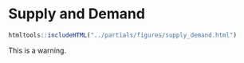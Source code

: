 # Supply and Demand {.unnumbered .unlisted}

```r
htmltools::includeHTML("../partials/figures/supply_demand.html")
```
::: {.callout-warning}
This is a warning.
:::